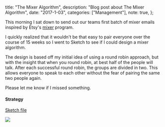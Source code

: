   title: "The Mixer Algorithm",
  description: "Blog post about The Mixer Algorithm",
  date: "2017-1-03",
  categories: ["Management"],
  note: true,
};

This morning I sat down to send out our teams first batch of mixer emails inspired by Etsy's [mixer](https://codeascraft.com/2015/09/15/assisted-serendipity/) program.

I quickly realized that it wouldn't be that easy to pair everyone over the course of 15 weeks so I went to Sketch to see if I could design a mixer algorithm.

The design is based off my initial idea of using a round robin approach, but with the insight that when you round robin,
at best half of the people will talk. After each successful round robin, the groups are divided in two. This allows everyone to
speak to each other without the fear of pairing the same two people again.

Please let me know if I missed something.

#### Strategy

[Sketch file](https://drive.google.com/open?id=0B1bSIiYDdD84VExnN3pibmE3VmM)

![](https://cloud.githubusercontent.com/assets/254562/21610847/509dd882-d198-11e6-9263-5bae3b0c67c0.jpg)
